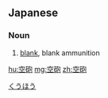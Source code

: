 ==Japanese==
{{ja-kanjitab|くう|ほう|yomi=on}}

===Noun===
{{ja-noun|くうほう}}

# [[blank]], blank ammunition

[[Category:ja:Weapons|くうほう]]

[[hu:空砲]]
[[mg:空砲]]
[[zh:空砲]]